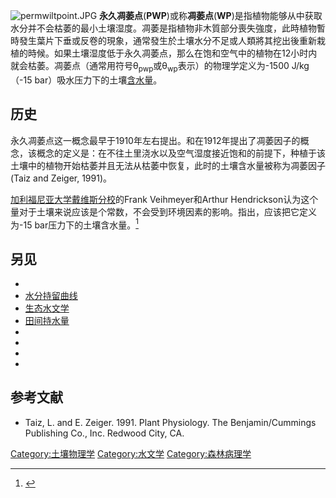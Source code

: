 {{NoteTA
| G1=Lifesciences
| 1=zh-cn:萎蔫;zh-tw:凋萎;
}}
{{multiple issues|
{{expand|time=2016-11-08T16:23:04+00:00}}
{{expert|time=2016-11-08T16:23:04+00:00}}
{{refimprove|time=2016-11-08T16:23:04+00:00}}
}}
[[Image:permwiltpoint.JPG|thumb]]
'''永久凋萎点'''('''PWP''')或称'''凋萎点'''('''WP''')是指植物能够从中获取水分并不会枯萎的最小土壤湿度。凋萎是指植物非木質部分喪失強度，此時植物暫時發生葉片下垂或反卷的現象，通常發生於土壤水分不足或人類將其挖出後重新栽植的時候。如果土壤湿度低于永久凋萎点，那么在饱和空气中的植物在12小时内就会枯萎。凋萎点（通常用符号θ<sub>pwp</sub>或θ<sub>wp</sub>表示）的物理学定义为-1500 J/kg （-15 bar）吸水压力下的土壤[[含水量|含水量]]。

==历史==
永久凋萎点这一概念最早于1910年左右提出。{{Tsl|en|Lyman Briggs|Lyman Briggs|Lyman Briggs}}和{{Tsl|en|Homer LeRoy Shantz|Homer LeRoy Shants}}在1912年提出了凋萎因子的概念，该概念的定义是：在不往土里浇水以及空气湿度接近饱和的前提下，种植于该土壤中的植物开始枯萎并且无法从枯萎中恢复，此时的土壤含水量被称为凋萎因子(Taiz and Zeiger, 1991)。

[[加利福尼亚大学戴维斯分校|加利福尼亚大学戴维斯分校]]的Frank Veihmeyer和Arthur Hendrickson认为这个量对于土壤来说应该是个常数，不会受到环境因素的影响。{{Tsl|en|Lorenzo A. Richards|Lorenzo A. Richards|Lorenzo A. Richards}}指出，应该把它定义为-15 bar压力下的土壤含水量。<ref>{{cite journal|author1=Veihmeyer, F.J.  |author2=Hendrickson, A.H.  |lastauthoramp=yes |year=1928|title=Soil moisture at permanent wilting of plants |url=https://archive.org/details/sim_plant-physiology_1928-07_3_3/page/355  |journal=Plant Physiol. |volume=3 |pages=355–357|doi=10.1104/pp.3.3.355|pmid=16652577|issue=3|pmc=440017 }}</ref>

==另见==
*{{Tsl|en|Available water capacity|有效水容量|有效水容量}}
*[[水分持留曲线|水分持留曲线]]
*[[生态水文学|生态水文学]]
*[[田间持水量|田间持水量]]
*{{Tsl|en|Moisture equivalent|持水当量|持水当量}}
*{{Tsl|en|Moisture stress|水应力|水应力}}
*{{Tsl|en|Nonlimiting water range|非限制性水范围|非限制性水范围}}
*{{Tsl|en|Soil plant atmosphere continuum|土壤大气植物连续体|土壤大气植物连续体}}

==参考文献==
<references />
* Taiz, L. and E. Zeiger. 1991. Plant Physiology. The Benjamin/Cummings Publishing Co., Inc. Redwood City, CA.

[[Category:土壤物理学|Category:土壤物理学]]
[[Category:水文学|Category:水文学]]
[[Category:森林病理学|Category:森林病理学]]